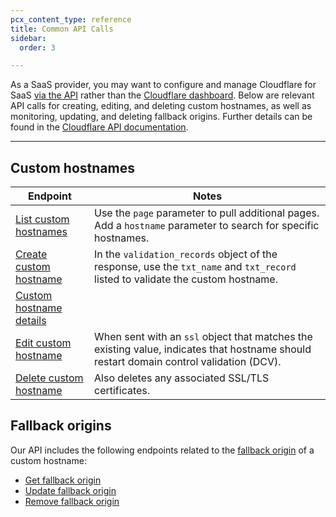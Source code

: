 ```yaml
---
pcx_content_type: reference
title: Common API Calls
sidebar:
  order: 3

---
```


As a SaaS provider, you may want to configure and manage Cloudflare for SaaS [via the API](/api/) rather than the [Cloudflare dashboard](https://dash.cloudflare.com/). Below are relevant API calls for creating, editing, and deleting custom hostnames, as well as monitoring, updating, and deleting fallback origins. Further details can be found in the [Cloudflare API documentation](/api/).

***

## Custom hostnames

| Endpoint                                                                                                                         | Notes                                                                                                                                   |
| -------------------------------------------------------------------------------------------------------------------------------- | --------------------------------------------------------------------------------------------------------------------------------------- |
| [List custom hostnames](/api/operations/custom-hostname-for-a-zone-list-custom-hostnames)                                        | Use the `page` parameter to pull additional pages. Add a `hostname` parameter to search for specific hostnames.                         |
| [Create custom hostname](/api/operations/custom-hostname-for-a-zone-create-custom-hostname)                                      | In the `validation_records` object of the response, use the `txt_name` and `txt_record` listed  to validate the custom hostname.        |
| [Custom hostname details](/api/operations/custom-hostname-for-a-zone-custom-hostname-details)                                    |                                                                                                                                         |
| [Edit custom hostname](/api/operations/custom-hostname-for-a-zone-edit-custom-hostname)                                          | When sent with an `ssl` object that matches the existing value, indicates that hostname should restart domain control validation (DCV). |
| [Delete custom hostname](/api/operations/custom-hostname-for-a-zone-delete-custom-hostname-\(-and-any-issued-ssl-certificates\)) | Also deletes any associated SSL/TLS certificates.                                                                                       |

## Fallback origins

Our API includes the following endpoints related to the [fallback origin](/cloudflare-for-platforms/cloudflare-for-saas/start/getting-started/#1-create-fallback-origin) of a custom hostname:

* [Get fallback origin](/api/operations/custom-hostname-fallback-origin-for-a-zone-get-fallback-origin-for-custom-hostnames)
* [Update fallback origin](/api/operations/custom-hostname-fallback-origin-for-a-zone-update-fallback-origin-for-custom-hostnames)
* [Remove fallback origin](/api/operations/custom-hostname-fallback-origin-for-a-zone-delete-fallback-origin-for-custom-hostnames)
